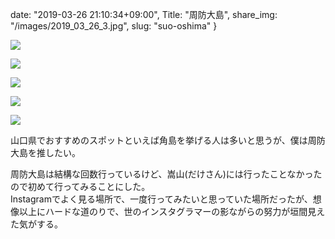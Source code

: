 date: "2019-03-26 21:10:34+09:00",
Title: "周防大島",
share_img: "/images/2019_03_26_3.jpg",
slug: "suo-oshima"
}

![](/images/2019_03_26_1.jpg)

![](/images/2019_03_26_2.jpg)

![](/images/2019_03_26_3.jpg)

![](/images/2019_03_26_4.jpg)

![](/images/2019_03_26_5.jpg)

山口県でおすすめのスポットといえば角島を挙げる人は多いと思うが、僕は周防大島を推したい。<br />

周防大島は結構な回数行っているけど、嵩山(だけさん)には行ったことなかったので初めて行ってみることにした。<br />
Instagramでよく見る場所で、一度行ってみたいと思っていた場所だったが、想像以上にハードな道のりで、世のインスタグラマーの影ながらの努力が垣間見えた気がする。
